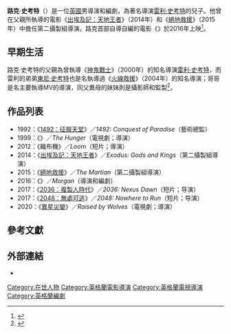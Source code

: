 {{noteTA
|G1=Movie
|G2=Show
}}
{{For|美國棒球左外野手|路克·史考特}}
{{藝人
| type = 導演
| name = 路克·史考特
| foreignname = Luke Scott
| image = 
| caption = 
| birth_date = 
| birth_place = {{GBR}}
| occupation = 導演，編劇
| yearsactive = 1992年至今
| spouse = 
| parents = {{Plainlist|
* [[雷利·史考特|雷利·史考特]]<small>（父親）</small>
* Felicity Heywood<small>（母親）</small>
* Sandy Watson<small>（繼母）</small>
}}
| relatives = {{Plainlist|
* [[東尼·史考特|東尼·史考特]]<small>（叔叔）</small>
* {{link-en|傑克·史考特 (導演)|Jake Scott (director)|傑克·史考特}}<small>（哥哥）</small>
* {{link-en|喬丹·史考特|Jordan Scott}}<small>（同父異母的妹妹）</small>
}}
}}
'''路克·史考特'''（{{lang-en|'''Luke Scott'''}}）是一位[[英國|英國]]男導演和編劇，為著名導演[[雷利·史考特|雷利·史考特]]的兒子。他曾在父親所執導的電影《[[出埃及記：天地王者|出埃及記：天地王者]]》（2014年）和《[[絕地救援|絕地救援]]》（2015年）中擔任第二攝製組導演。路克首部自導自編的電影《{{link-en|魔詭|Morgan (2016 film)}}》於2016年上映<ref>{{cite news|last1=Kit|first1=Borys|title=Kate Mara to Star in Ridley Scott-Produced Sci-Fi Thriller 'Morgan' (Exclusive)|url=http://www.hollywoodreporter.com/heat-vision/kate-mara-star-ridley-scott-780462|accessdate=2015-03-11|publisher=hollywoodreporter.com|date=2015-03-10|archive-date=2016-05-12|archive-url=https://web.archive.org/web/20160512055056/http://www.hollywoodreporter.com/heat-vision/kate-mara-star-ridley-scott-780462|dead-url=no}}</ref>。

== 早期生活 ==
路克·史考特的父親為曾執導《[[神鬼戰士|神鬼戰士]]》（2000年）的知名導演[[雷利·史考特|雷利·史考特]]，而雷利的弟弟[[東尼·史考特|東尼·史考特]]也是名執導過《[[火線救援|火線救援]]》（2004年）的知名導演；哥哥{{link-en|傑克·史考特 (導演)|Jake Scott (director)|傑克·史考特}}是名主要執導MV的導演，同父異母的妹妹{{link-en|喬丹·史考特|Jordan Scott}}則是攝影師和監製<ref>{{cite news|last1=Foundas|first1=Scott|title=‘Exodus: Gods and Kings’ Director Ridley Scott on Creating His Vision of Moses|url=http://variety.com/2014/film/news/ridley-scott-exodus-gods-and-kings-christian-bale-1201363668/|accessdate=2015-09-08|work=variety.com|date=2014-11-25|archive-date=2018-12-25|archive-url=https://web.archive.org/web/20181225104523/https://variety.com/|dead-url=no}}</ref>。

== 作品列表 ==
*1992：《[[1492：征服天堂_(電影)|1492：征服天堂]]》／''1492: Conquest of Paradise''（藝術總監）
*1999：《{{link-en|飢渴 (電視劇)|The Hunger (TV series)|飢渴}}》／''The Hunger''（電視劇；導演）
*2012：《織布機》／''Loom''（短片；導演）
*2014：《[[出埃及記：天地王者|出埃及記：天地王者]]》／''Exodus: Gods and Kings''（第二攝製組導演）
*2015：《[[絕地救援|絕地救援]]》／''The Martian''（第二攝製組導演）
*2016：《{{link-en|魔詭|Morgan (2016 film)}}》／''Morgan''（導演和編劇）
*2017：《[[2036：複製人時代|2036：複製人時代]]》／''2036: Nexus Dawn''（短片；导演）
*2017：《[[2048：無處可逃|2048：無處可逃]]》／''2048: Nowhere to Run''（短片；导演）
*2020：《[[異星災變|異星災變]]》／''Raised by Wolves''（電視劇；導演）

== 參考文獻 ==
{{reflist}}

== 外部連結 ==
{{commons category}}
* {{IMDb name|0779524|路克·史考特}}

{{DEFAULTSORT:Scott, Luke}}
{{Authority control}}
[[Category:在世人物|Category:在世人物]]
[[Category:英格蘭電影導演|Category:英格蘭電影導演]]
[[Category:英格蘭電視導演|Category:英格蘭電視導演]]
[[Category:英格蘭編劇|Category:英格蘭編劇]]